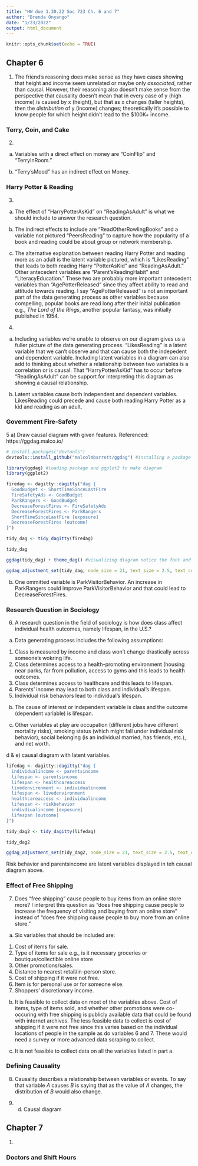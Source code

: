 ```yaml
---
title: "HW due 1.30.22 Soc 723 Ch. 6 and 7"
author: "Brenda Onyango"
date: "1/23/2022"
output: html_document
---
```


```r
knitr::opts_chunk$set(echo = TRUE)
```

## Chapter 6 

1) The friend's reasoning does make sense as they have cases showing that height and income seem unrelated or maybe only *associated*, rather than causal. However, their reasoning also doesn't make sense from the perspective that causality doesn't mean that in every case of y (high income) is caused by x (height), but that as x changes (taller heights), then the *distribution* of y (income) changes; theoretically it's possible to know people for which height didn't lead to the $100K+ income. 

### Terry, Coin, and Cake 

2)
a) Variables with a direct effect on money are "CoinFlip" and "TerryInRoom."

b) "Terry'sMood" has an indirect effect on Money. 

### Harry Potter & Reading

3) 
a) The effect of "HarryPotterAsKid" on "ReadingAsAdult" is what we should include to answer the research question. 

b) The indirect effects to include are "ReadOtherRowlingBooks" and a variable not pictured "PeersReading" to capture how the popularity of a book and reading could be about group or network membership. 

c) The alternative explanation between reading Harry Potter and reading more as an adult is the latent variable pictured, which is "LikesReading" that leads to both reading Harry "PotterAsKid" and "ReadingAsAdult." Other antecedent variables are "Parent'sReadingHabit" and "LiteracyEducation." These two are probably more important antecedent variables than "AgePotterReleased" since they affect ability to read and attitude towards reading. I say "AgePotterReleased" is not an important part of the data generating process as other variables because compelling, popular books are read long after their initial publication e.g., *The Lord of the Rings*, another popular fantasy, was initially published in 1954. 

4) 
a) Including variables we're unable to observe on our diagram gives us a fuller picture of the data generating process. "LikesReading" is a latent variable that we can't observe and that can cause both the indepedent and dependent variable. Including latent variables in a diagram can also add to thinking about whether a relationship between two variables is a correlation or is causal. That "HarryPotterAsKid" has to occur before "ReadingAsAdult" can be support for interpreting this diagram as showing a causal relationship. 

b) Latent variables cause both independent and dependent variables. LikesReading could precede and cause both reading Harry Potter as a kid and reading as an adult. 

### Government Fire-Safety

5
a) Draw causal diagram with given features. Referenced: https://ggdag.malco.io/

```r
# install.packages("devtools")
devtools::install_github("malcolmbarrett/ggdag") #installing a package made for path diagrams 
```

```r
library(ggdag) #loading package and ggplot2 to make diagram 
library(ggplot2)
```

```r
firedag <- dagitty::dagitty("dag {
  GoodBudget <- ShortTimeSinceLastFire
  FireSafetyAds <- GoodBudget 
  ParkRangers <- GoodBudget
  DecreaseForestFires <- FireSafetyAds
  DecreaseForestFires <- ParkRangers
  ShortTimeSinceLastFire [exposure]
  DecreaseForestFires [outcome]  
}")

tidy_dag <- tidy_dagitty(firedag)

tidy_dag
```

```r
ggdag(tidy_dag) + theme_dag() #visualizing diagram notice the font and nodes are small
```

```r
ggdag_adjustment_set(tidy_dag, node_size = 21, text_size = 2.5, text_col = 'black') #adjusting size of nodes and colors for readability 
```

b) One ommitted variable is ParkVisitorBehavior. An increase in ParkRangers could improve ParkVisitorBehavior and that could lead to DecreaseForestFires. 

### Research Question in Sociology

6) A research question in the field of sociology is how does class affect individual health outcomes, namely lifespan, in the U.S.?

a) Data generating process includes the following assumptions:

1. Class is measured by income and class won't change drastically across someone's wokring life. 
2. Class determines access to a health-promoting environment (housing near parks, far from pollution, access to gyms and this leads to health outcomes. 
3. Class determines access to healthcare and this leads to lifespan.
4. Parents' income may lead to both class and individual's lifespan. 
5. Individual risk behaviors lead to individual's lifespan. 

b) The cause of interest or independent variable is class and the outcome (dependent variable) is lifespan. 

c) Other variables at play are occupation (different jobs have different mortality risks), smoking status (which might fall under individual risk behavior), social belonging (is an individual married, has friends, etc.), and net worth. 

d & e) causal diagram with latent variables. 

```r
lifedag <- dagitty::dagitty("dag {
  individualincome <- parentsincome
  lifespan <- parentsincome
  lifespan <- healthcareaccess
  livedenvironment <- individualincome
  lifespan <- livedenvironment
  healthcareaccess <- individualincome
  lifespan <- riskbehavior
  indivdiualincome [exposure]
  lifespan [outcome]  
}")

tidy_dag2 <- tidy_dagitty(lifedag)

tidy_dag2


```
```r
ggdag_adjustment_set(tidy_dag2, node_size = 21, text_size = 2.5, text_col = 'black') 

```
Risk behavior and parentsincome are latent variables displayed in teh causal diagram above. 

### Effect of Free Shipping 

7) Does "free shipping" cause people to buy items from an online store more? I interpret this question as "does free shipping cause people to increase the frequency of visiting and buying from an online store" instead of "does free shipping cause people to buy more from an online store."

a) Six variables that should be included are:

1. Cost of items for sale. 
2. Type of items for sale e.g., is it necessary groceries or boutique/collectible online store
3. Other promotions/sales.
4. Distance to nearest retail/in-person store. 
5. Cost of shipping if it were not free. 
6. Item is for personal use or for someone else. 
7. Shoppers' discretionary income. 

b) It is feasible to collect data on most of the variables above. Cost of items, type of items sold, and whether other promotions were co-occuring with free shipping is publicly available data that could be found with internet archives. The less feasible data to collect is cost of shipping if it were not free since this varies based on the individual locations of people in the sample as do variables 6 and 7. These would need a survey or more advanced data scraping to collect. 

b) It is not feasible to collect data on all the variables listed in part a. 

### Defining Causality

8) Causality describes a relationship between variables or events. To say that variable *A* causes *B* is saying that as the value of *A* changes, the distribution of *B* would also change. 

9) d. Causal diagram 

## Chapter 7 

1) 

### Doctors and Shift Hours



